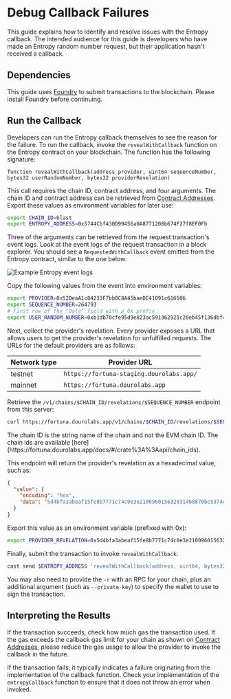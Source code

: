 # Debug Callback Failures

This guide explains how to identify and resolve issues with the Entropy callback.
The intended audience for this guide is developers who have made an Entropy random number request, but their application hasn't received a callback.

## Dependencies

This guide uses [Foundry](https://book.getfoundry.sh/getting-started/installation) to submit transactions to the blockchain.
Please install Foundry before continuing.

## Run the Callback

Developers can run the Entropy callback themselves to see the reason for the failure.
To run the callback, invoke the `revealWithCallback` function on the Entropy contract on your blockchain.
The function has the following signature:

```solidity
function revealWithCallback(address provider, uint64 sequenceNumber, bytes32 userRandomNumber, bytes32 providerRevelation)
```

This call requires the chain ID, contract address, and four arguments.
The chain ID and contract address can be retrieved from [Contract Addresses](/entropy/contract-addresses).
Export these values as environment variables for later use:

```bash copy
export CHAIN_ID=blast
export ENTROPY_ADDRESS=0x5744Cbf430D99456a0A8771208b674F27f8EF0Fb
```

Three of the arguments can be retrieved from the request transaction's event logs.
Look at the event logs of the request transaction in a block explorer.
You should see a `RequestedWithCallback` event emitted from the Entropy contract, similar to the one below:

![Example Entropy event logs](../../images/entropy_event_log.png)

Copy the following values from the event into environment variables:

```bash
export PROVIDER=0x52DeaA1c84233F7bb8C8A45baeDE41091c616506
export SEQUENCE_NUMBER=264793
# First row of the "Data" field with a 0x prefix
export USER_RANDOM_NUMBER=0xb1db70cfe95d9e823ac591362921c20eb45f136dbf417362f0a045dc7100519e
```

Next, collect the provider's revelation.
Every provider exposes a URL that allows users to get the provider's revelation for unfulfilled requests.
The URLs for the default providers are as follows:

| Network type | Provider URL                             |
| ------------ | ---------------------------------------- |
| testnet      | `https://fortuna-staging.dourolabs.app/` |
| mainnet      | `https://fortuna.dourolabs.app`          |

Retrieve the `/v1/chains/$CHAIN_ID/revelations/$SEQUENCE_NUMBER` endpoint from this server:

```bash copy
curl https://fortuna.dourolabs.app/v1/chains/$CHAIN_ID/revelations/$SEQUENCE_NUMBER
```

<Callout type="info">
The chain ID is the string name of the chain and not the EVM chain ID. The chain ids are available [here](https://fortuna.dourolabs.app/docs/#/crate%3A%3Aapi/chain_ids).
</Callout>

This endpoint will return the provider's revelation as a hexadecimal value, such as:

```json
{
  "value": {
    "encoding": "hex",
    "data": "5d4bfa3abeaf15fe8b7771c74c0e3e210096015632831460870bc5374e05d4d8"
  }
}
```

Export this value as an environment variable (prefixed with 0x):

```bash copy
export PROVIDER_REVELATION=0x5d4bfa3abeaf15fe8b7771c74c0e3e210096015632831460870bc5374e05d4d8
```

Finally, submit the transaction to invoke `revealWithCallback`:

```bash copy
cast send $ENTROPY_ADDRESS 'revealWithCallback(address, uint64, bytes32, bytes32)' $PROVIDER_ADDRESS $SEQUENCE_NUMBER $USER_RANDOM_NUMBER $PROVIDER_REVELATION
```

You may also need to provide the `-r` with an RPC for your chain, plus an additional argument (such as `--private-key`) to specify the wallet to use to sign the transaction.

## Interpreting the Results

If the transaction succeeds, check how much gas the transaction used.
If the gas exceeds the callback gas limit for your chain as shown on [Contract Addresses](/entropy/contract-addresses), please reduce the gas usage to allow the provider to invoke the callback in the future.

If the transaction fails, it typically indicates a failure originating from the implementation of the callback function.
Check your implementation of the `entropyCallback` function to ensure that it does not throw an error when invoked.
